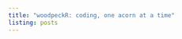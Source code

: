 ```yaml
---
title: "woodpeckR: coding, one acorn at a time"
listing: posts
---
```


<!-- <br> -->

<!-- ```{r echo = F, fig.align='center', out.width = "500%", align='left'} -->
<!-- knitr::include_graphics("acornsBanner.jpg") -->
<!-- ``` -->